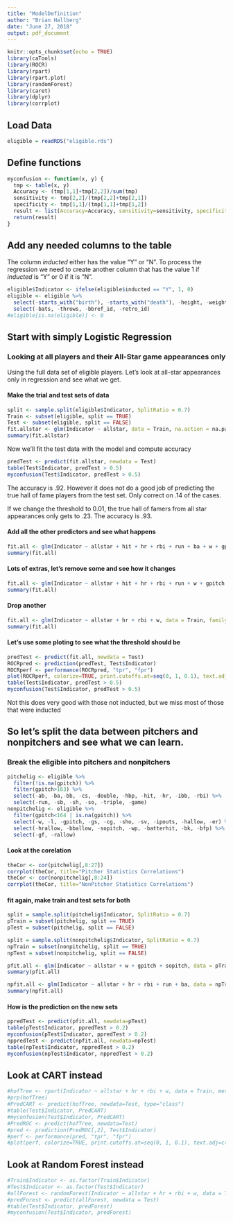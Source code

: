```yaml
---
title: "ModelDefinition"
author: "Brian Hallberg"
date: "June 27, 2018"
output: pdf_document
---
```


```r
knitr::opts_chunk$set(echo = TRUE)
library(caTools)
library(ROCR)
library(rpart)
library(rpart.plot)
library(randomForest)
library(caret)
library(dplyr)
library(corrplot)
```
## Load Data


```r
eligible = readRDS("eligible.rds")
```
##  Define functions

```r
myconfusion <- function(x, y) {
  tmp <- table(x, y)
  Accuracy <- (tmp[1,1]+tmp[2,2])/sum(tmp)
  sensitivity <- tmp[2,2]/(tmp[2,2]+tmp[2,1])
  specificity <- tmp[1,1]/(tmp[1,1]+tmp[1,2])
  result <- list(Accuracy=Accuracy, sensitivity=sensitivity, specificity=specificity)
  return(result)
}
```

##  Add any needed columns to the table

The column *inducted* either has the value "Y" or "N".  To process the regression we need to create another column that has the value 1 if *inducted* is "Y" or 0 if it is "N".

```r
eligible$Indicator <- ifelse(eligible$inducted == "Y", 1, 0)
eligible <- eligible %>%
  select(-starts_with("birth"), -starts_with("death"), -height, -weight) %>%
  select(-bats, -throws, -bbref_id, -retro_id)
#eligible[is.na(eligible)] <- 0
```

##  Start with simply Logistic Regression


###  Looking at all players and their All-Star game appearances only

Using the full data set of eligible players.  Let's look at all-star appearances only in regression and see what we get.

####  Make the trial and test sets of data

```r
split <- sample.split(eligible$Indicator, SplitRatio = 0.7)
Train <- subset(eligible, split == TRUE)
Test <- subset(eligible, split == FALSE)
fit.allstar <- glm(Indicator ~ allstar, data = Train, na.action = na.pass, family = "binomial")
summary(fit.allstar)

```
Now we'll fit the test data with the model and compute accuracy

```r
predTest <- predict(fit.allstar, newdata = Test)
table(Test$Indicator, predTest > 0.5)
myconfusion(Test$Indicator, predTest > 0.5)
```

The accuracy is .92.  However it does not do a good job of predicting the true hall of fame players from the test set.  Only correct on .14 of the cases.

If we change the threshold to 0.01, the true hall of famers from all star appearances only gets to .23.  The accuracy is .93.

#### Add all the other predictors and see what happens

```r
fit.all <- glm(Indicator ~ allstar + hit + hr + rbi + run + ba + w + gpitch + sopitch, data = Train, family = "binomial")
summary(fit.all)
```

####  Lots of extras, let's remove some and see how it changes

```r
fit.all <- glm(Indicator ~ allstar + hit + hr + rbi + run + w + gpitch + sopitch, data = Train, family = "binomial")
summary(fit.all)
```

####  Drop another



```r
fit.all <- glm(Indicator ~ allstar + hr + rbi + w, data = Train, family = "binomial")
summary(fit.all)
```

#### Let's use some ploting to see what the threshold should be

```r
predTest <- predict(fit.all, newdata = Test)
ROCRpred <- prediction(predTest, Test$Indicator)
ROCRperf <- performance(ROCRpred, "tpr", "fpr")
plot(ROCRperf, colorize=TRUE, print.cutoffs.at=seq(0, 1, 0.1), text.adj=c(-0.2, 1.7))
table(Test$Indicator, predTest > 0.5)
myconfusion(Test$Indicator, predTest > 0.5)
```

Not this does very good with those not inducted, but we miss most of those that were inducted

## So let's split the data between pitchers and nonpitchers and see what we can learn.

### Break the eligible into pitchers and nonpitchers

```r

pitchelig <- eligible %>% 
  filter(!is.na(gpitch)) %>% 
  filter(gpitch>163) %>%
  select(-ab, -ba,-bb, -cs, -double, -hbp, -hit, -hr, -ibb, -rbi) %>%
  select(-run, -sb, -sh, -so, -triple, -game)
nonpitchelig <- eligible %>% 
  filter(gpitch<164 | is.na(gpitch)) %>%
  select(-w, -l, -gpitch, -gs, -cg, -sho, -sv, -ipouts, -hallow, -er) %>%
  select(-hrallow, -bballow, -sopitch, -wp, -batterhit, -bk, -bfp) %>%
  select(-gf, -rallow)
```
####  Look at the corelation

```r
theCor <- cor(pitchelig[,8:27])
corrplot(theCor, title="Pitcher Statistics Correlations")
theCor <- cor(nonpitchelig[,8:24])
corrplot(theCor, title="NonPitcher Statistics Correlations")
```

#### fit again, make train and test sets for both

```r
split = sample.split(pitchelig$Indicator, SplitRatio = 0.7)
pTrain = subset(pitchelig, split == TRUE)
pTest = subset(pitchelig, split == FALSE)

split = sample.split(nonpitchelig$Indicator, SplitRatio = 0.7)
npTrain = subset(nonpitchelig, split == TRUE)
npTest = subset(nonpitchelig, split == FALSE)

pfit.all <- glm(Indicator ~ allstar + w + gpitch + sopitch, data = pTrain, family = "binomial")
summary(pfit.all)

npfit.all <- glm(Indicator ~ allstar + hr + rbi + run + ba, data = npTrain, family = "binomial")
summary(npfit.all)

```

#### How is the prediction on the new sets

```r
ppredTest <- predict(pfit.all, newdata=pTest)
table(pTest$Indicator, ppredTest > 0.2)
myconfusion(pTest$Indicator, ppredTest > 0.2)
nppredTest <- predict(npfit.all, newdata=npTest)
table(npTest$Indicator, nppredTest > 0.2)
myconfusion(npTest$Indicator, nppredTest > 0.2)
```
##  Look at CART instead


```r
#hofTree <- rpart(Indicator ~ allstar + hr + rbi + w, data = Train, method="class", control=rpart.control(minbucket=25))
#prp(hofTree)
#PredCART <- predict(hofTree, newdata=Test, type="class")
#table(Test$Indicator, PredCART)
#myconfusion(Test$Indicator, PredCART)
#PredROC <- predict(hofTree, newdata=Test)
#pred <- prediction(PredROC[,2], Test$Indicator)
#perf <- performance(pred, "tpr", "fpr")
#plot(perf, colorize=TRUE, print.cutoffs.at=seq(0, 1, 0.1), text.adj=c(-0.2, 1.7))
```

##  Look at Random Forest instead

```r
#Train$Indicator <- as.factor(Train$Indicator)
#Test$Indicator <- as.factor(Test$Indicator)
#allForest <- randomForest(Indicator ~ allstar + hr + rbi + w, data = Train, nodesize=25, ntree=500, na.action = na.omit, importance=TRUE)
#predForest <- predict(allForest, newdata = Test)
#table(Test$Indicator, predForest)
#myconfusion(Test$Indicator, predForest)
```



